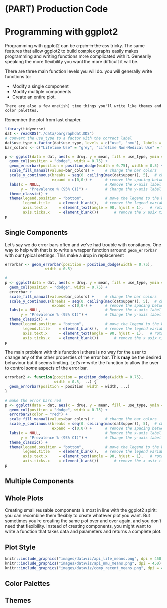 # (PART) Production Code{-}

# Programming with ggplot2

Programming with ggplot2 can be ~~a pain in the ass~~ tricky.  The same features that allow ggplot2 to build complex graphs easily makes programming and writing functions more complicated with it.  Genearlly speaking the more flexibility you want the more difficult it will be.

There are three main function levels you will do.  you will generally write functions to:

*    Modify a single component
*    Modify multiple components
*    Create an entire plot.

```block
There are also a few one(ish) time things you'll write like themes and color palettes.
```

Remember the plot from last chapter.

```r
library(tidyverse)
dat <- readRDS("./data/bargraphdat.RDS")
# convert the use_type to a factor with the correct label
dat$use_type <-factor(dat$use_type, levels = c("use", "nmu"), labels = c("Lifetime Use", "Lifetime Non-Medical Use"))
bar_colors <- c("Lifetime Use" = "grey", "Lifetime Non-Medical Use" = "blue")

p <- ggplot(data = dat, aes(x = drug, y = mean, fill = use_type, ymin = lower, ymax = upper)) +
  geom_col(position = "dodge", width = 0.75) +
  geom_errorbar(position = position_dodge(width = 0.75), width = 0.5) +
  scale_fill_manual(values=bar_colors) +     # change the bar colors
  scale_y_continuous(breaks = seq(0, ceiling(max(dat$upper)), 5),  # change the y-axis scale
                     expand = c(0,0)) +      # remove the spacing between the x axis and the bars
  labs(x = NULL,                             # Remove the x-axis label "drug"
       y = "Prevalence % (95% CI)") +        # Change the y-axis label
  theme_classic() +
  theme(legend.position = "bottom",          # move the legend to the bottom
        legend.title    = element_blank(),   # remove the legend variable
        axis.text.x     = element_text(angle = 90, hjust = 1),   # rotate the x-axis text
        axis.ticks.x    = element_blank())       # remove the x asix tick marks
p
```

## Single Components

Let's say we do error bars often and we've had trouble with consitancy.  One way to help with that is to write a wrapper function arround `geom_errorbar` with our typical settings.  This make a drop in replacement

```r
errorbar <- geom_errorbar(position = position_dodge(width = 0.75), 
                  width = 0.5)

# 
p <- ggplot(data = dat, aes(x = drug, y = mean, fill = use_type, ymin = lower, ymax = upper)) +
  geom_col(position = "dodge", width = 0.75) +
  errorbar +
  scale_fill_manual(values=bar_colors) +     # change the bar colors
  scale_y_continuous(breaks = seq(0, ceiling(max(dat$upper)), 5),  # change the y-axis scale
                     expand = c(0,0)) +      # remove the spacing between the x axis and the bars
  labs(x = NULL,                             # Remove the x-axis label "drug"
       y = "Prevalence % (95% CI)") +        # Change the y-axis label
  theme_classic() +
  theme(legend.position = "bottom",          # move the legend to the bottom
        legend.title    = element_blank(),   # remove the legend variable
        axis.text.x     = element_text(angle = 90, hjust = 1),   # rotate the x-axis text
        axis.ticks.x    = element_blank())       # remove the x asix tick marks
p
```

The main problem with this function is there is no way for the user to change any of the other properties of the error bar.  This **may** be the desired behaviour but it seems limiting.  Let's re-write the function to allow the user to control *some* aspects of the error bar.

```r
errorbar2 <- function(position = position_dodge(width = 0.75),
                      width = 0.5, ...) {
  geom_errorbar(position = position, width = width, ...)
}
                    
# make the error bars red
p <- ggplot(data = dat, aes(x = drug, y = mean, fill = use_type, ymin = lower, ymax = upper)) +
  geom_col(position = "dodge", width = 0.75) +
  errorbar2(color = "red") +
  scale_fill_manual(values=bar_colors) +     # change the bar colors
  scale_y_continuous(breaks = seq(0, ceiling(max(dat$upper)), 5),  # change the y-axis scale
                     expand = c(0,0)) +      # remove the spacing between the x axis and the bars
  labs(x = NULL,                             # Remove the x-axis label "drug"
       y = "Prevalence % (95% CI)") +        # Change the y-axis label
  theme_classic() +
  theme(legend.position = "bottom",          # move the legend to the bottom
        legend.title    = element_blank(),   # remove the legend variable
        axis.text.x     = element_text(angle = 90, hjust = 1),   # rotate the x-axis text
        axis.ticks.x    = element_blank())       # remove the x asix tick marks
p
```

## Multiple Components





## Whole Plots

Creating small reusable components is most in line with the ggplot2 spirit: you can recombine them flexibly to create whatever plot you want. But sometimes you’re creating the same plot over and over again, and you don’t need that flexibility. Instead of creating components, you might want to write a function that takes data and parameters and returns a complete plot.

## Plot Style

```r
knitr::include_graphics("images/dataviz/api_life_means.png", dpi = 450)
knitr::include_graphics("images/dataviz/api_nmu_means.png", dpi = 450)
knitr::include_graphics("images/dataviz/comp_recent_means.png", dpi = 450)
```

## Color Palettes



## Themes

